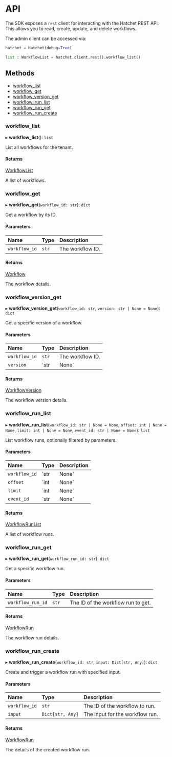 # API

The SDK exposes a `rest` client for interacting with the Hatchet REST API. This allows you to read, create, update, and delete workflows. 

The admin client can be accessed via:
```py
hatchet = Hatchet(debug=True)

list : WorkflowList = hatchet.client.rest().workflow_list()
```

## Methods

- [workflow\_list](api.mdx#workflow_list)
- [workflow\_get](api.mdx#workflow_get)
- [workflow\_version\_get](api.mdx#workflow_version_get) 
- [workflow\_run\_list](api.mdx#workflow_run_list)
- [workflow\_run\_get](api.mdx#workflow_run_get)
- [workflow\_run\_create](api.mdx#workflow_run_create)

### workflow_list

▸ **workflow_list**(): `list`

List all workflows for the tenant.

#### Returns

[WorkflowList](./_api/_types/WorkflowList.md)

A list of workflows.

### workflow_get

▸ **workflow_get**(`workflow_id: str`): `dict`

Get a workflow by its ID.

#### Parameters

| Name | Type | Description |
| :------ | :------ | :------ |
| `workflow_id` | `str` | The workflow ID. |

#### Returns

[Workflow](./_api/_types/Workflow.md)

The workflow details.

### workflow_version_get

▸ **workflow_version_get**(`workflow_id: str`, `version: str | None = None`): `dict`

Get a specific version of a workflow.

#### Parameters

| Name | Type | Description |
| :------ | :------ | :------ |
| `workflow_id` | `str` | The workflow ID. |
| `version` | `str | None` | The version of the workflow. If `None`, the latest version is returned. |

#### Returns

[WorkflowVersion](./_api/_types/WorkflowVersion.md)

The workflow version details.

### workflow_run_list

▸ **workflow_run_list**(`workflow_id: str | None = None`, `offset: int | None = None`, `limit: int | None = None`, `event_id: str | None = None`): `list`

List workflow runs, optionally filtered by parameters.

#### Parameters

| Name | Type | Description |
| :------ | :------ | :------ |
| `workflow_id` | `str | None` | The workflow ID to filter by. |
| `offset` | `int | None` | Pagination offset. |
| `limit` | `int | None` | Pagination limit. |
| `event_id` | `str | None` | Event ID to filter by. |

#### Returns

[WorkflowRunList](./_api/_types/WorkflowRunList.md)

A list of workflow runs.

### workflow_run_get

▸ **workflow_run_get**(`workflow_run_id: str`): `dict`

Get a specific workflow run.

#### Parameters

| Name | Type | Description |
| :------ | :------ | :------ |
| `workflow_run_id` | `str` | The ID of the workflow run to get. |

#### Returns

[WorkflowRun](./_api/_types/WorkflowRun.md)

The workflow run details.

### workflow_run_create

▸ **workflow_run_create**(`workflow_id: str`, `input: Dict[str, Any]`): `dict`

Create and trigger a workflow run with specified input.

#### Parameters

| Name | Type | Description |
| :------ | :------ | :------ |
| `workflow_id` | `str` | The ID of the workflow to run. |
| `input` | `Dict[str, Any]` | The input for the workflow run. |

#### Returns

[WorkflowRun](./_api/_types/WorkflowRun.md)

The details of the created workflow run.